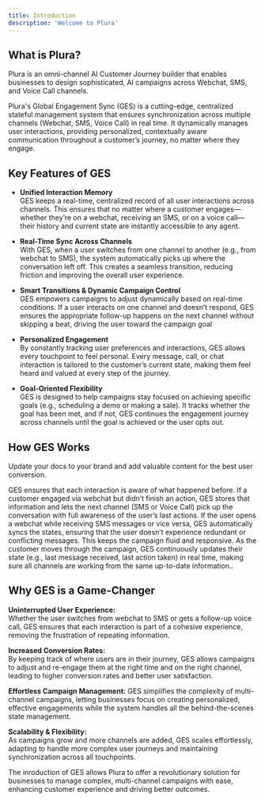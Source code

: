 ```yaml
---
title: Introduction
description: 'Welcome to Plura'
---
```


## **What is Plura?**

Plura is an omni-channel AI Customer Journey builder that enables businesses to design sophisticated, AI campaigns across Webchat, SMS, and Voice Call channels.

Plura's Global Engagement Sync (GES) is a cutting-edge, centralized stateful management system that ensures synchronization across multiple channels (Webchat, SMS, Voice Call) in real time. It dynamically manages user interactions, providing personalized, contextually aware communication throughout a customer’s journey, no matter where they engage.

## **Key Features of GES**

- **Unified Interaction Memory**<br/>
GES keeps a real-time, centralized record of all user interactions across channels. This ensures that no matter where a customer engages—whether they’re on a webchat, receiving an SMS, or on a voice call—their history and current state are instantly accessible to any agent.

- **Real-Time Sync Across Channels**<br/>
With GES, when a user switches from one channel to another (e.g., from webchat to SMS), the system automatically picks up where the conversation left off. This creates a seamless transition, reducing friction and improving the overall user experience.

- **Smart Transitions & Dynamic Campaign Control**<br/>
GES empowers campaigns to adjust dynamically based on real-time conditions. If a user interacts on one channel and doesn’t respond, GES ensures the appropriate follow-up happens on the next channel without skipping a beat, driving the user toward the campaign goal

- **Personalized Engagement**<br/>
By constantly tracking user preferences and interactions, GES allows every touchpoint to feel personal. Every message, call, or chat interaction is tailored to the customer’s current state, making them feel heard and valued at every step of the journey.

- **Goal-Oriented Flexibility**<br/>
GES is designed to help campaigns stay focused on achieving specific goals (e.g., scheduling a demo or making a sale). It tracks whether the goal has been met, and if not, GES continues the engagement journey across channels until the goal is achieved or the user opts out.

## **How GES Works**

Update your docs to your brand and add valuable content for the best user conversion.

<Steps>
  <Step title="Contexual Continuity">
GES ensures that each interaction is aware of what happened before. If a customer engaged via webchat but didn’t finish an action, GES stores that information and lets the next channel (SMS or Voice Call) pick up the conversation with full awareness of the user’s last actions.
  </Step>
  <Step title="Cross-Channel Syncing">
If the user opens a webchat while receiving SMS messages or vice versa, GES automatically syncs the states, ensuring that the user doesn’t experience redundant or conflicting messages. This keeps the campaign fluid and responsive.  
  </Step>
  <Step title="Dynamic Updates">
As the customer moves through the campaign, GES continuously updates their state (e.g., last message received, last action taken) in real time, making sure all channels are working from the same up-to-date information..
  </Step>
</Steps>

## **Why GES is a Game-Changer**

**Uninterrupted User Experience:**<br/>
Whether the user switches from webchat to SMS or gets a follow-up voice call, GES ensures that each interaction is part of a cohesive experience, removing the frustration of repeating information.

**Increased Conversion Rates:**<br/>
By keeping track of where users are in their journey, GES allows campaigns to adjust and re-engage them at the right time and on the right channel, leading to higher conversion rates and better user satisfaction.

**Effortless Campaign Management:**
GES simplifies the complexity of multi-channel campaigns, letting businesses focus on creating personalized, effective engagements while the system handles all the behind-the-scenes state management.

**Scalability & Flexibility:**<br/>
As campaigns grow and more channels are added, GES scales effortlessly, adapting to handle more complex user journeys and maintaining synchronization across all touchpoints.

The inroduction of GES allows Plura to offer a revolutionary solution for businesses to manage complex, multi-channel campaigns with ease, enhancing customer experience and driving better outcomes.